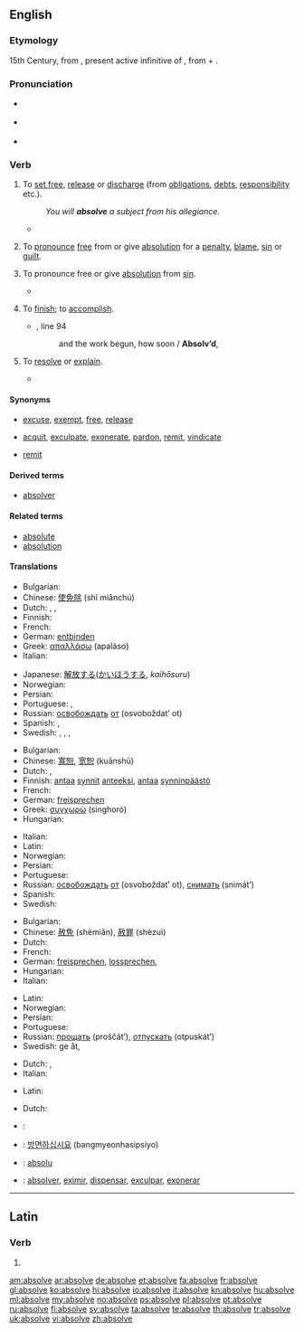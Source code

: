 ==English==

===Etymology===
15th Century, from {{etyl|la}} {{term|absolvere|lang=la}}, present active infinitive of {{term|absolvo|absolvō|set free, absolve|lang=la}}, from {{term|ab|lang=la}} + {{term|solvo|solvō|loose|lang=la}}.

===Pronunciation===
* {{a|UK}} {{IPA|/əbˈzɒlv/}}
* {{a|US}} {{IPA|/æbˈzɒlv/|/æbˈsɒlv/}}
* {{audio|en-us-absolve.ogg|Audio (US)}}

===Verb===
{{en-verb|absolv|ing}}

# {{transitive}} To [[set free]], [[release]] or [[discharge]] (from [[obligation]]s, [[debt]]s, [[responsibility]] etc.).
#: ''You will '''absolve''' a subject from his allegiance.''
#* {{quote-book|year=1855|author=[[w:Thomas Babington Macaulay|Thomas Babington Macaulay]]|title=The History of England from the Accession of James II|volume=III|chapter-number=XIV|passage=Halifax was '''absolved''' by a majority of fourteen.}}
# {{transitive}} To [[pronounce]] [[free]] from or give [[absolution]] for a [[penalty]], [[blame]], [[sin]] or [[guilt]].
# {{transitive|theology}} To pronounce free or give [[absolution]] from [[sin]].
#* {{quote-book|year=1782|author=[[w:Edward Gibbon|Edward Gibbon]]|title=History Of The Decline And Fall Of The Roman Empire|volume=VI|chapter-number=LXVII|passage=In his name I '''absolve''' your perjury and sanctify your arms.}}
# {{transitive|obsolete}} To [[finish]]; to [[accomplish]].
#* {{RQ:Milton Lost|VII}}, line 94
#*: and the work begun, how soon / '''Absolv’d''',
# {{transitive|obsolete}} To [[resolve]] or [[explain]].
#* {{quote-book|year=1646|author=[[w:Thomas Browne|Sir Thomas Browne]]|title=[[w:Pseudodoxia Epidemica|Pseudodoxia Epidemica]]|chapter-number=VI|page=x|url=http://penelope.uchicago.edu/pseudodoxia/pseudodoxia.shtml|passage=We shall not '''absolve''' the doubt.}}

====Synonyms====
* {{sense|set free}} [[excuse]], [[exempt]], [[free]], [[release]]
* {{sense|pronounce free or give absolution}} [[acquit]], [[exculpate]], [[exonerate]], [[pardon]], [[remit]], [[vindicate]]
* {{sense|theology: to pronounce free or give absolution from sin}} [[remit]]

====Derived terms====
* [[absolver]]

====Related terms====
* [[absolute]]
* [[absolution]]

====Translations====
{{trans-top|set free}}
* Bulgarian: {{t|bg|освобождавам}}
* Chinese: [[使免除]] (shǐ miǎnchú)
* Dutch: {{t+|nl|vergeven}}, {{t|nl|kwijtschelden}}, {{t|nl|ontheffen}}
* Finnish: {{t+|fi|vapauttaa}}
* French: {{t+|fr|absoudre}}
* German: [[entbinden]]
* Greek: [[απαλλάσω]] (apaláso)
* Italian: {{t+|it|assolvere}}
{{trans-mid}}
* Japanese: [[解放する]]([[かいほう]]する, ''kaihōsuru'')
* Norwegian: {{t|no|frikjenne}}
* Persian: {{t|fa|معاف کردن|sc=fa-Arab}}
* Portuguese: {{t+|pt|eximir}}, {{t+|pt|exonerar}}
* Russian: [[освобождать]] [[от]] (osvoboždat’ ot)
* Spanish: {{t|es|absolver}}, {{t|es|exculpar}}
* Swedish: {{t|sv|frikalla}}, {{t+|sv|frita}}, {{t|sv|fritaga}}, {{t+|sv|lösa}}
{{trans-bottom}}

{{trans-top|pronounce free or give absolution}}
* Bulgarian: {{t|bg|оправдавам}}
* Chinese: [[寬恕]], [[宽恕]] (kuānshù)
* Dutch: {{t+|nl|vrijspreken}}, {{t+|nl|vergeven}}
* Finnish: [[antaa anteeksi|antaa]] [[synti|synnit]] [[antaa anteeksi|anteeksi]], [[antaa]] [[synninpäästö]]
* French: {{t+|fr|absoudre}}
* German: [[freisprechen]]
* Greek: [[συγχωρώ]] (singhoró)
* Hungarian: {{t|hu|feloldoz}}
{{trans-mid}}
* Italian: {{t+|it|assolvere}}
* Latin: {{t+|la|absolvo|alt=absolvō}}
* Norwegian: {{t|no|frikjenne}}
* Persian: {{t|fa|عفو کردن|sc=fa-Arab}}
* Portuguese: {{t+|pt|absolver}}
* Russian: [[освобождать]] [[от]] (osvoboždat’ ot), [[снимать]] (snimát’)
* Spanish: {{t|es|absolver}}
* Swedish: {{t+|sv|frikänna}}
{{trans-bottom}}

{{trans-top|theology: pronounce free or give absolution from sin}}
* Bulgarian: {{t|bg|опрощавам}}
* Chinese: [[赦免]] (shèmiǎn), [[赦罪]] (shèzuì)
* Dutch: {{t+|nl|vergeven}}
* French: {{t+|fr|absoudre}}
* German: [[freisprechen]], [[lossprechen]], {{t+|de|absolvieren}}
* Hungarian: {{t|hu|feloldoz}}
* Italian: {{t+|it|assolvere}}
{{trans-mid}}
* Latin: {{t|la|absolvo}}
* Norwegian: {{t+|no|tilgi}}
* Persian: {{t|fa|آمرزیدن|sc=fa-Arab}}
* Portuguese: {{t+|pt|absolver}}
* Russian: [[прощать]] (proščát’), [[отпускать]] (otpuskát’)
* Swedish: ge {{t+|sv|absolution}} åt, {{t|sv|avlösa}}
{{trans-bottom}}

{{trans-top|obsolete: finish, accomplish}}
* Dutch: {{t+|nl|beëindigen}}, {{t+|nl|afwerken}}
* Italian: {{t+|it|assolvere}}
{{trans-mid}}
* Latin: {{t+|la|absolvo|alt=absolvō}}
{{trans-bottom}}

{{trans-top|obsolete: resolve or explain}}
* Dutch: {{t+|nl|uitleggen}}
{{trans-mid}}
{{trans-bottom}}

{{checktrans-top}}
* {{ttbc|ar}}: {{Arab|[[أحلت|أحلّت]]}}
* {{ttbc|ko}}: [[방면하십시요]] (bangmyeonhasipsiyo)
* {{ttbc|nov}}: [[absolu]]
* {{ttbc|es}}: [[absolver]], [[eximir]], [[dispensar]], [[exculpar]], [[exonerar]]
{{trans-bottom}}

----

==Latin==

===Verb===
{{la-verb-form|absolve}}

# {{conjugation of|absolvo|absolvō|2|s|pres|act|imp|lang=la}}

[[am:absolve]]
[[ar:absolve]]
[[de:absolve]]
[[et:absolve]]
[[fa:absolve]]
[[fr:absolve]]
[[gl:absolve]]
[[ko:absolve]]
[[hi:absolve]]
[[io:absolve]]
[[it:absolve]]
[[kn:absolve]]
[[hu:absolve]]
[[ml:absolve]]
[[my:absolve]]
[[no:absolve]]
[[ps:absolve]]
[[pl:absolve]]
[[pt:absolve]]
[[ru:absolve]]
[[fi:absolve]]
[[sv:absolve]]
[[ta:absolve]]
[[te:absolve]]
[[th:absolve]]
[[tr:absolve]]
[[uk:absolve]]
[[vi:absolve]]
[[zh:absolve]]